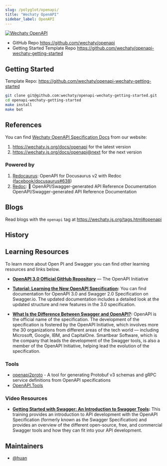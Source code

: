 ```yaml
---
slug: /polyglot/openapi/
title: "Wechaty OpenAPI"
sidebar_label: OpenAPI
---
```



[![Wechaty OpenAPI](https://img.shields.io/badge/Wechaty-OpenAPI-6a4)](https://github.com/wechaty/openapi)

- GitHub Repo <https://github.com/wechaty/openapi>
- Getting Started Template Repo <https://github.com/wechaty/openapi-wechaty-getting-started>

## Getting Started

Template Repo: <https://github.com/wechaty/openapi-wechaty-getting-started>

```sh
git clone git@github.com:wechaty/openapi-wechaty-getting-started.git
cd openapi-wechaty-getting-started
make install
make bot
```

## References

You can find [Wechaty OpenAPI Specification Docs](/docs/openapi) from our website:

1. <https://wechaty.js.org/docs/openapi> for the latest version
1. <https://wechaty.js.org/docs/openapi@next> for the next version

### Powered by

1. [Redocaurus](https://rohit.page/blog/projects/openapi-for-docusaurus/): OpenAPI for Docusaurus v2 with Redoc ([facebook/docusaurus#638](https://github.com/facebook/docusaurus/issues/638#issuecomment-762502498))
1. [Redoc](https://github.com/Redocly/redoc): 📘 OpenAPI/Swagger-generated API Reference Documentation
   OpenAPI/Swagger-generated API Reference Documentation

## Blogs

Read blogs with the `openapi` tag at <https://wechaty.js.org/tags.html#openapi>

## History

<zero-md src='https://raw.githubusercontent.com/wechaty/openapi/master/CHANGELOG.md'></zero-md>

## Learning Resources

To learn more about Open PI and Swagger you can find other learning resources and links below.

- **[OpenAPI 3.0 Official GitHub Repository](https://github.com/OAI/OpenAPI-Specification)** — The OpenAPI Initiative

- **[Tutorial: Learning the New OpenAPI Specification](https://swagger.io/docs/specification/about/):**
  You can find documentation for OpenAPI 3.0 and Swagger 2.0 Specification on Swagger.io. The updated documentation includes a detailed look at the updated structure and new features in the 3.0 specification.

- **[What Is the Difference Between Swagger and OpenAPI?](https://swagger.io/blog/difference-between-swagger-and-openapi/):**
  OpenAPI is the official name of the specification. The development of the specification is fostered by the OpenAPI Initiative, which involves more the 30 organizations from different areas of the tech world — including Microsoft, Google, IBM, and CapitalOne. Smartbear Software, which is the company that leads the development of the Swagger tools, is also a member of the OpenAPI Initiative, helping lead the evolution of the specification.

### **Tools**

- [openapi2proto](https://github.com/NYTimes/openapi2proto) - A tool for generating Protobuf v3 schemas and gRPC service definitions from OpenAPI specifications
- [OpenAPI.Tools](https://openapi.tools/)

### **Video Resources**

- **[Getting Started with Swagger: An Introduction to Swagger Tools](https://swagger.io/resources/webinars/getting-started-with-swagger/):**
  This training provides an introduction to API development with the OpenAPI Specification (formerly known as the Swagger Specification) and provides an overview of the different open-source, free, and commercial Swagger tools and how they can fit into your API development.

## Maintainers

- [@huan](https://wechaty.js.org/contributors/huan)
